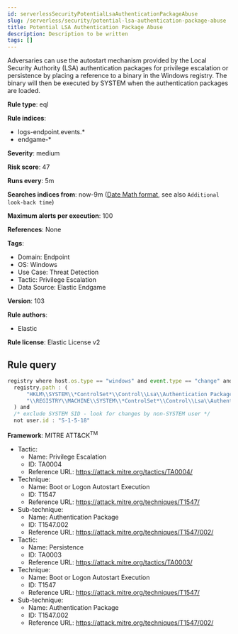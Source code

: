 ```yaml
---
id: serverlessSecurityPotentialLsaAuthenticationPackageAbuse
slug: /serverless/security/potential-lsa-authentication-package-abuse
title: Potential LSA Authentication Package Abuse
description: Description to be written
tags: []
---
```


<div id="potential-lsa-authentication-package-abuse"></div>

Adversaries can use the autostart mechanism provided by the Local Security Authority (LSA) authentication packages for privilege escalation or persistence by placing a reference to a binary in the Windows registry. The binary will then be executed by SYSTEM when the authentication packages are loaded.

**Rule type**: eql

**Rule indices**: 

* logs-endpoint.events.*
* endgame-*

**Severity**: medium

**Risk score**: 47

**Runs every**: 5m

**Searches indices from**: now-9m ([Date Math format](((ref))/common-options.html#date-math), see also <DocLink id="serverlessSecurityRulesUiCreate" section="set-the-rules-schedule">`Additional look-back time`</DocLink>)

**Maximum alerts per execution**: 100

**References**: None

**Tags**: 

* Domain: Endpoint
* OS: Windows
* Use Case: Threat Detection
* Tactic: Privilege Escalation
* Data Source: Elastic Endgame

**Version**: 103

**Rule authors**: 

* Elastic

**Rule license**: Elastic License v2

## Rule query

```js
registry where host.os.type == "windows" and event.type == "change" and
  registry.path : (
      "HKLM\\SYSTEM\\*ControlSet*\\Control\\Lsa\\Authentication Packages",
      "\\REGISTRY\\MACHINE\\SYSTEM\\*ControlSet*\\Control\\Lsa\\Authentication Packages"
  ) and
  /* exclude SYSTEM SID - look for changes by non-SYSTEM user */
  not user.id : "S-1-5-18"

```

**Framework**: MITRE ATT&CK<sup>TM</sup>

* Tactic:
    * Name: Privilege Escalation
    * ID: TA0004
    * Reference URL: https://attack.mitre.org/tactics/TA0004/
* Technique:
    * Name: Boot or Logon Autostart Execution
    * ID: T1547
    * Reference URL: https://attack.mitre.org/techniques/T1547/
* Sub-technique:
    * Name: Authentication Package
    * ID: T1547.002
    * Reference URL: https://attack.mitre.org/techniques/T1547/002/
* Tactic:
    * Name: Persistence
    * ID: TA0003
    * Reference URL: https://attack.mitre.org/tactics/TA0003/
* Technique:
    * Name: Boot or Logon Autostart Execution
    * ID: T1547
    * Reference URL: https://attack.mitre.org/techniques/T1547/
* Sub-technique:
    * Name: Authentication Package
    * ID: T1547.002
    * Reference URL: https://attack.mitre.org/techniques/T1547/002/

